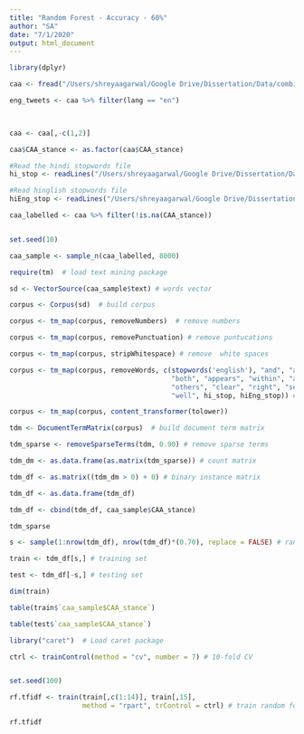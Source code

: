```yaml
---
title: "Random Forest - Accuracy - 60%"
author: "SA"
date: "7/1/2020"
output: html_document
---
```

```r
library(dplyr)

caa <- fread("/Users/shreyaagarwal/Google Drive/Dissertation/Data/combined_news_citizen_tweets.csv", header = TRUE)

eng_tweets <- caa %>% filter(lang == "en")

  

caa <- caa[,-c(1,2)]

caa$CAA_stance <- as.factor(caa$CAA_stance)

#Read the hindi stopwords file
hi_stop <- readLines("/Users/shreyaagarwal/Google Drive/Dissertation/Data/final_stopwords.txt", encoding = "UTF-8")

#Read hinglish stopwords file
hiEng_stop <- readLines("/Users/shreyaagarwal/Google Drive/Dissertation/Data/hinglish_stopwords.txt")
```

```r
caa_labelled <- caa %>% filter(!is.na(CAA_stance))


set.seed(10)

caa_sample <- sample_n(caa_labelled, 8000)
```

```r
require(tm)  # load text mining package

sd <- VectorSource(caa_sample$text) # words vector

corpus <- Corpus(sd)  # build corpus

corpus <- tm_map(corpus, removeNumbers)  # remove numbers

corpus <- tm_map(corpus, removePunctuation) # remove puntucations

corpus <- tm_map(corpus, stripWhitespace) # remove  white spaces

corpus <- tm_map(corpus, removeWords, c(stopwords('english'), "and", "are", "the",
                                        "both", "appears", "within", "appear",
                                        "others", "clear", "right", "seen", 
                                        "well", hi_stop, hiEng_stop)) # remove stopwords

corpus <- tm_map(corpus, content_transformer(tolower)) 
```
```r
tdm <- DocumentTermMatrix(corpus)  # build document term matrix

tdm_sparse <- removeSparseTerms(tdm, 0.90) # remove sparse terms

tdm_dm <- as.data.frame(as.matrix(tdm_sparse)) # count matrix

tdm_df <- as.matrix((tdm_dm > 0) + 0) # binary instance matrix

tdm_df <- as.data.frame(tdm_df)

tdm_df <- cbind(tdm_df, caa_sample$CAA_stance) 
```

```r
tdm_sparse
```

```r
s <- sample(1:nrow(tdm_df), nrow(tdm_df)*(0.70), replace = FALSE) # random sampling

train <- tdm_df[s,] # training set

test <- tdm_df[-s,] # testing set

dim(train)
```

```r
table(train$`caa_sample$CAA_stance`)
```

```r
table(test$`caa_sample$CAA_stance`)
```

```r
library("caret")  # Load caret package

ctrl <- trainControl(method = "cv", number = 7) # 10-fold CV


set.seed(100)  

rf.tfidf <- train(train[,c(1:14)], train[,15],
                  method = "rpart", trControl = ctrl) # train random forest

rf.tfidf


```

